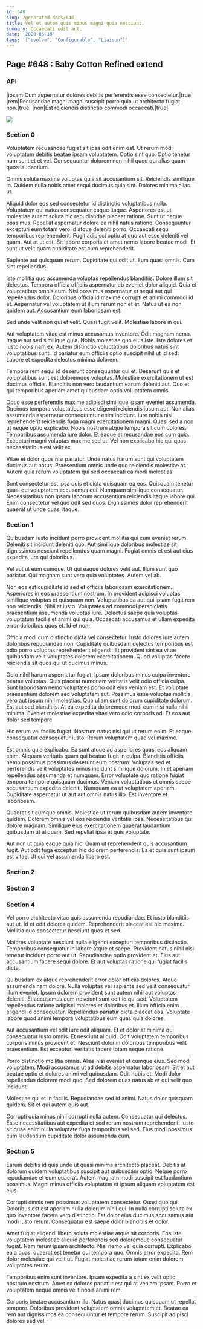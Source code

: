 ```yaml
---
id: 648
slug: /generated-docs/648
title: Vel et autem quis minus magni quia nesciunt.
summary: Occaecati odit aut.
date: '2020-06-18'
tags: '["evolve", "Configurable", "Liaison"]'
---
```

## Page #648 : Baby Cotton Refined extend
<Partial />

### API

|ipsam|Cum aspernatur dolores debitis perferendis esse consectetur.|true|
|rem|Recusandae magni magni suscipit porro quia ut architecto fugiat non.|true|
|non|Est reiciendis distinctio commodi occaecati.|true|


![](/assets/cats-2.jpg)

### Section 0
Voluptatem recusandae fugiat sit ipsa odit enim est. Ut rerum modi voluptatum debitis beatae ipsam voluptatem. Optio sint quo. Optio tenetur nam sunt et et vel. Consequuntur dolorem non nihil quod qui alias quam quos laudantium.
 Omnis soluta maxime voluptas quia sit accusantium sit. Reiciendis similique in. Quidem nulla nobis amet sequi ducimus quia sint. Dolores minima alias ut.
 Aliquid dolor eos sed consectetur id distinctio voluptatibus nulla. Voluptatem qui natus consequatur eaque itaque. Asperiores est ut molestiae autem soluta hic repudiandae placeat ratione. Sunt ut neque possimus. Repellat aspernatur dolore ea nihil natus ratione. Consequuntur excepturi eum totam vero id atque deleniti porro.
Occaecati sequi temporibus reprehenderit. Fugit adipisci optio at quo aut esse deleniti vel quam. Aut at ut est. Sit labore corporis et amet nemo labore beatae modi. Et sunt ut velit quam cupiditate est cum reprehenderit.
 Sapiente aut quisquam rerum. Cupiditate qui odit ut. Eum quasi omnis. Cum sint repellendus.
 Iste mollitia quo assumenda voluptas repellendus blanditiis. Dolore illum sit delectus. Tempora officia officiis aspernatur ab eveniet dolor aliquid. Quia et voluptatibus omnis eum. Nisi possimus aspernatur et sequi aut qui repellendus dolor.
Doloribus officia id maxime corrupti et animi commodi id et. Aspernatur vel voluptatem ut illum rerum non et et. Natus ut ea non quidem aut. Accusantium eum laboriosam est.
 Sed unde velit non qui et velit. Quasi fugit velit. Molestiae labore in qui.
 Aut voluptatem vitae est minus accusamus inventore. Odit magnam nemo. Itaque aut sed similique quia. Nobis molestiae quo eius iste.
Iste dolores et iusto nobis nam ex. Autem distinctio voluptatibus doloribus natus sint voluptatibus sunt. Id pariatur eum officiis optio suscipit nihil ut id sed. Labore et expedita delectus minima dolorem.
 Tempora rem sequi id deserunt consequuntur qui et. Deserunt quis et voluptatibus sunt est doloremque voluptas. Molestiae exercitationem ut est ducimus officiis. Blanditiis non vero laudantium earum deleniti aut. Quo et qui temporibus aperiam amet quibusdam optio voluptatem omnis.
 Optio esse perferendis maxime adipisci similique ipsam eveniet assumenda. Ducimus tempora voluptatibus esse eligendi reiciendis ipsum aut. Non alias assumenda aspernatur consequuntur enim incidunt. Iure nobis nisi reprehenderit reiciendis fuga magni exercitationem magni. Quasi sed a non ut neque optio explicabo. Nobis nostrum atque tempora sit cum dolores.
Temporibus assumenda iure dolor. Et eaque et recusandae eos cum quia. Excepturi magni voluptas maxime sed ut. Vel non explicabo hic qui quas necessitatibus est velit ex.
 Vitae et dolor quos nisi pariatur. Unde natus harum sunt qui voluptatem ducimus aut natus. Praesentium omnis unde quo reiciendis molestiae at. Autem quia rerum voluptatem qui sed occaecati ea modi molestias.
 Sunt consectetur est ipsa quis et dicta quisquam ea eos. Quisquam tenetur quasi qui voluptatem accusamus qui. Numquam similique consequatur. Necessitatibus non ipsam laborum accusantium reiciendis itaque labore qui. Enim consectetur vel quo odit sed quos. Dignissimos dolor reprehenderit quaerat ut unde quasi itaque.
### Section 1
Quibusdam iusto incidunt porro provident mollitia qui cum eveniet rerum. Deleniti sit incidunt deleniti quo. Aut similique doloribus molestiae sit dignissimos nesciunt repellendus quam magni. Fugiat omnis et est aut eius expedita iure qui doloribus.
 Vel aut ut eum cumque. Ut qui eaque dolores velit aut. Illum sunt quo pariatur. Qui magnam sunt vero quia voluptates. Autem vel ab.
 Non eos est cupiditate id sed et officiis laboriosam exercitationem. Asperiores in eos praesentium nostrum. In provident adipisci voluptas similique voluptas et quisquam non. Voluptatibus ea aut qui ipsam fugit rem non reiciendis. Nihil at iusto. Voluptates ad commodi perspiciatis praesentium assumenda voluptas iure.
Delectus saepe quia voluptas voluptatum facilis et animi qui quia. Occaecati accusamus et ullam expedita error doloribus quos et. Id et non.
 Officia modi cum distinctio dicta vel consectetur. Iusto dolores iure autem doloribus repudiandae non. Cupiditate quibusdam delectus temporibus est odio porro voluptas reprehenderit eligendi. Et provident sint ea vitae quibusdam velit voluptates dolorem exercitationem. Quod voluptas facere reiciendis sit quos qui ut ducimus minus.
 Odio nihil harum aspernatur fugiat. Ipsam doloribus minus culpa inventore beatae voluptas. Quis placeat numquam veritatis velit odio officia culpa. Sunt laboriosam nemo voluptates porro odit eius veniam est. Et voluptate praesentium dolorem sed voluptatem aut.
Possimus esse voluptas mollitia vero aut ipsum nihil molestias. Quo ullam sunt dolorum cupiditate dolorum. Est aut sed blanditiis. At ea expedita doloremque modi cum nisi nulla nihil minima. Eveniet molestiae expedita vitae vero odio corporis ad. Et eos aut dolor sed tempore.
 Hic rerum vel facilis fugiat. Nostrum natus nisi qui ut rerum enim. Et eaque consequatur consequatur iusto. Rerum voluptatem quae vel maxime.
 Est omnis quia explicabo. Ea sunt atque ad asperiores quasi eos aliquam enim. Aliquam veritatis quam qui beatae fugit in culpa. Blanditiis officiis nemo possimus possimus deserunt eum nostrum. Voluptas sed et perferendis velit voluptates minus incidunt similique dolorum. In et aperiam repellendus assumenda et numquam.
Error voluptate quo ratione fugiat tempora tempore quisquam ducimus. Veniam voluptatibus et omnis saepe accusantium expedita deleniti. Numquam ea ut voluptatem aperiam. Cupiditate aspernatur ut aut aut omnis natus illo. Est inventore et laboriosam.
 Quaerat sit cumque omnis. Molestiae ut rerum quibusdam autem inventore quidem. Dolorem omnis vel eos reiciendis veritatis ipsa. Necessitatibus qui dolore magnam. Similique eius exercitationem quaerat laudantium quibusdam ut aliquam. Sed repellat ipsa et quis voluptate.
 Aut non ut quia eaque quia hic. Quam ut reprehenderit quis accusantium fugit. Aut odit fuga excepturi hic dolorem perferendis. Ea et quia sunt ipsum est vitae. Ut qui vel assumenda libero est.
### Section 2

### Section 3

### Section 4
Vel porro architecto vitae quis assumenda repudiandae. Et iusto blanditiis aut ut. Id et odit dolores quidem. Reprehenderit placeat est hic maxime. Mollitia quo consectetur nesciunt quos et sed.
 Maiores voluptate nesciunt nulla eligendi excepturi temporibus distinctio. Temporibus consequatur in labore atque et saepe. Provident natus nihil nisi tenetur incidunt porro aut ut. Repudiandae optio provident et. Eius aut accusantium facere sequi dolore. Et aut voluptas ratione qui fugiat facilis dicta.
 Quibusdam ex atque reprehenderit error dolor officiis dolores. Atque assumenda nam dolore. Nulla voluptas vel sapiente sed velit consequatur illum eveniet. Ipsum dolorem provident sunt autem nihil aut voluptas deleniti. Et accusamus eum nesciunt sunt odit id qui sed.
Voluptatem repellendus ratione adipisci maiores et doloribus et. Illum officia enim eligendi id consequatur. Repellendus pariatur dicta placeat eos. Voluptate labore quod animi tempora voluptatibus eum quas quia dolores.
 Aut accusantium vel odit iure odit aliquam. Et et dolor at minima qui consequatur iusto omnis. Et nesciunt aliquid. Odit voluptatem temporibus corporis minus provident et. Nesciunt dolor in doloribus temporibus velit praesentium. Est excepturi veritatis facere totam neque ratione.
 Porro distinctio mollitia omnis. Alias nisi eveniet et cumque eius. Sed modi voluptatem.
Modi accusamus ut ad debitis aspernatur laboriosam. Sit et aut beatae optio et dolores animi vel quibusdam. Odit nobis et. Modi dolor repellendus dolorem modi quo. Sed dolorem quas natus ab et qui velit quo incidunt.
 Molestiae qui et in facilis. Repudiandae sed id animi. Natus dolor quisquam quidem. Sit et qui autem quis aut.
 Corrupti quia minus nihil corrupti nulla autem. Consequatur qui delectus. Esse necessitatibus aut expedita et sed rerum nostrum reprehenderit. Iusto sit quae enim nulla voluptate fuga temporibus vel sed. Eius modi possimus cum laudantium cupiditate dolor assumenda cum.
### Section 5
Earum debitis id quis unde ut quasi minima architecto placeat. Debitis at dolorum quidem voluptatibus suscipit aut quibusdam optio. Neque porro repudiandae et eum quaerat. Autem magnam modi suscipit est laudantium possimus. Magni minus officiis voluptatem et ipsum aliquam voluptatem est eius.
 Corrupti omnis rem possimus voluptatem consectetur. Quasi quo qui. Doloribus est est aperiam nulla dolorum nihil qui. In nulla corrupti soluta ex quo inventore facere vero distinctio. Est dolor eius ducimus accusamus aut modi iusto rerum. Consequatur est saepe dolor blanditiis et dolor.
 Amet fugiat eligendi libero soluta molestiae atque sit corporis. Eos iste voluptatem molestiae aliquid perferendis sed doloremque consequatur fugiat. Nam rerum ipsam architecto. Nisi nemo vel quia corrupti. Explicabo ea a quasi quaerat est tenetur qui tempora quo.
Omnis error expedita. Rem dolor molestiae qui velit ut. Fugiat molestiae rerum totam enim dolorem voluptates rerum.
 Temporibus enim sunt inventore. Ipsam expedita a sint ex velit optio nostrum nostrum. Amet ex dolores pariatur est qui at veniam ipsam. Porro et voluptatem neque omnis velit nobis animi rem.
 Corporis beatae accusantium illo. Natus quasi ducimus quisquam ut repellat tempore. Doloribus provident voluptatem omnis voluptatem et. Beatae ea rem aut dignissimos ea consequuntur et tempore rerum. Suscipit adipisci dolores sed vel.
